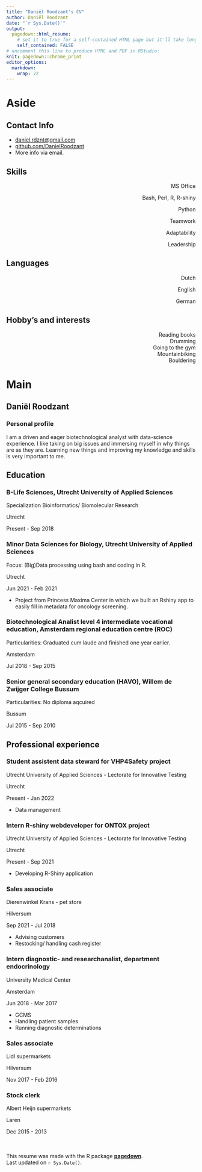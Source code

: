 ```yaml
---
title: "Daniël Roodzant's CV"
author: Daniël Roodzant
date: "`r Sys.Date()`"
output: 
  pagedown::html_resume:
    # set it to true for a self-contained HTML page but it'll take longer to render
    self_contained: FALSE
# uncomment this line to produce HTML and PDF in RStudio:
knit: pagedown::chrome_print
editor_options: 
  markdown: 
    wrap: 72
---
```


# Aside

## Contact Info {#contact}

-   <i class="fa fa-envelope"></i>
    [daniel.rdznt\@gmail.com](mailto:daniel.rdznt@gmail.com){.email}
-   <i class="fa fa-github"></i>
    [github.com/DanielRoodzant](https://github.com/DanielRoodzant)
-   More info via email.

## Skills {#skills}

<p style="text-align: right;">
MS Office
<i class="fas fa-circle"></i><i class="fas fa-circle"></i><i class="fas fa-circle"></i><i class="fas fa-circle"></i><i class="far fa-circle"></i>
</p>
<p style="text-align: right;">
Bash, Perl, R, R-shiny
<i class="fas fa-circle"></i><i class="fas fa-circle"></i><i class="fas fa-circle"></i><i class="far fa-circle"></i><i class="far fa-circle"></i>
</p>
<p style="text-align: right;">
Python
<i class="fas fa-circle"></i><i class="fas fa-circle"></i><i class="far fa-circle"></i><i class="far fa-circle"></i><i class="far fa-circle"></i>
</p>
<p style="text-align: right;">
Teamwork
<i class="fas fa-circle"></i><i class="fas fa-circle"></i><i class="fas fa-circle"></i><i class="fas fa-circle"></i><i class="far fa-circle"></i>
</p>
<p style="text-align: right;">
Adaptability
<i class="fas fa-circle"></i><i class="fas fa-circle"></i><i class="fas fa-circle"></i><i class="fas fa-circle"></i><i class="far fa-circle"></i>
</p>
<p style="text-align: right;">
Leadership
<i class="fas fa-circle"></i><i class="fas fa-circle"></i><i class="fas fa-circle"></i><i class="far fa-circle"></i><i class="far fa-circle"></i>
</p>

## Languages

<p style="text-align: right;">
Dutch
<i class="fas fa-circle"></i><i class="fas fa-circle"></i><i class="fas fa-circle"></i><i class="fas fa-circle"></i><i class="fas fa-circle"></i>
</p>
<p style="text-align: right;">
English
<i class="fas fa-circle"></i><i class="fas fa-circle"></i><i class="fas fa-circle"></i><i class="fas fa-circle"></i><i class="fas fa-circle"></i>
</p>
<p style="text-align: right;">
German
<i class="fas fa-circle"></i><i class="fas fa-circle"></i><i class="far fa-circle"></i><i class="far fa-circle"></i><i class="far fa-circle"></i>
</p>

## Hobby's and interests

<p style="text-align: right;">
Reading books <br>
Drumming <br>
Going to the gym <br>
Mountainbiking <br>
Bouldering 
</p>

# Main

## Daniël Roodzant {#title}

### Personal profile

I am a driven and eager biotechnological analyst with data-science experience. 
I like taking on big issues and immersing myself in why things are as they are.
Learning new things and improving my knowledge and skills is very important to me.

## Education {data-icon="graduation-cap" data-concise="true"}

### B-Life Sciences, Utrecht University of Applied Sciences

Specialization Bioinformatics/ Biomolecular Research

Utrecht

Present - Sep 2018

### Minor Data Sciences for Biology, Utrecht University of Applied Sciences

Focus: (Big)Data processing using bash and coding in R.

Utrecht

Jun 2021 - Feb 2021

-   Project from Princess Maxima Center in which we built an Rshiny app to easily fill in metadata for oncology screening.

### Biotechnological Analist level 4 intermediate vocational education, Amsterdam regional education centre (ROC)

Particularities: Graduated cum laude and finished one year earlier.

Amsterdam

Jul 2018 - Sep 2015

### Senior general secondary education (HAVO), Willem de Zwijger College Bussum

Particularities: No diploma aqcuired

Bussum

Jul 2015 - Sep 2010

## Professional experience {data-icon="suitcase"}

### Student assistent data steward for VHP4Safety project

Utrecht University of Applied Sciences - Lectorate for Innovative Testing

Utrecht

Present - Jan 2022

::: {.concise}
-   Data management
:::

### Intern R-shiny webdeveloper for ONTOX project

Utrecht University of Applied Sciences - Lectorate for Innovative Testing

Utrecht

Present - Sep 2021

::: {.concise}
-   Developing R-Shiny application
:::

### Sales associate

Dierenwinkel Krans - pet store

Hilversum

Sep 2021 - Jul 2018

::: {.concise}
-   Advising customers
-   Restocking/ handling cash register
:::

### Intern diagnostic- and researchanalist, department endocrinology 

University Medical Center

Amsterdam

Jun 2018 - Mar 2017

::: {.concise}
-   GCMS
-   Handling patient samples
-   Running diagnostic determinations
:::

### Sales associate

Lidl supermarkets

Hilversum

Nov 2017 - Feb 2016

### Stock clerk

Albert Heijn supermarkets

Laren

Dec 2015 - 2013

<br> <br> This resume was made with the R package
[**pagedown**](https://github.com/rstudio/pagedown). <br> Last updated
on `r Sys.Date()`.
